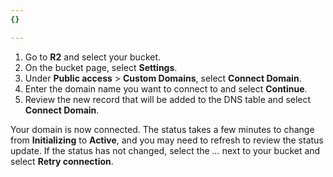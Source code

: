 ```yaml
---
{}

---
```


1. Go to **R2** and select your bucket.
2. On the bucket page, select **Settings**.
3. Under **Public access** > **Custom Domains**, select **Connect Domain**.
4. Enter the domain name you want to connect to and select **Continue**.
5. Review the new record that will be added to the DNS table and select **Connect Domain**.

Your domain is now connected. The status takes a few minutes to change from **Initializing** to **Active**, and you may need to refresh to review the status update. If the status has not changed, select the *...* next to your bucket and select **Retry connection**.
